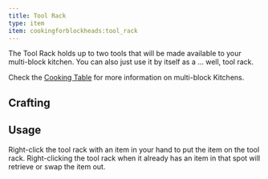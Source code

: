 ```yaml
---
title: Tool Rack
type: item
item: cookingforblockheads:tool_rack
---
```



The Tool Rack holds up to two tools that will be made available to your multi-block kitchen. You can also just use it by itself as a ... well, tool rack.

Check the [Cooking Table](cooking_table) for more information on multi-block Kitchens.

## Crafting

<CraftingRecipe recipe="cookingforblockheads:tool_rack" />

## Usage

Right-click the tool rack with an item in your hand to put the item on the tool rack. Right-clicking the tool rack when it already has an item in that spot will retrieve or swap the item out.
